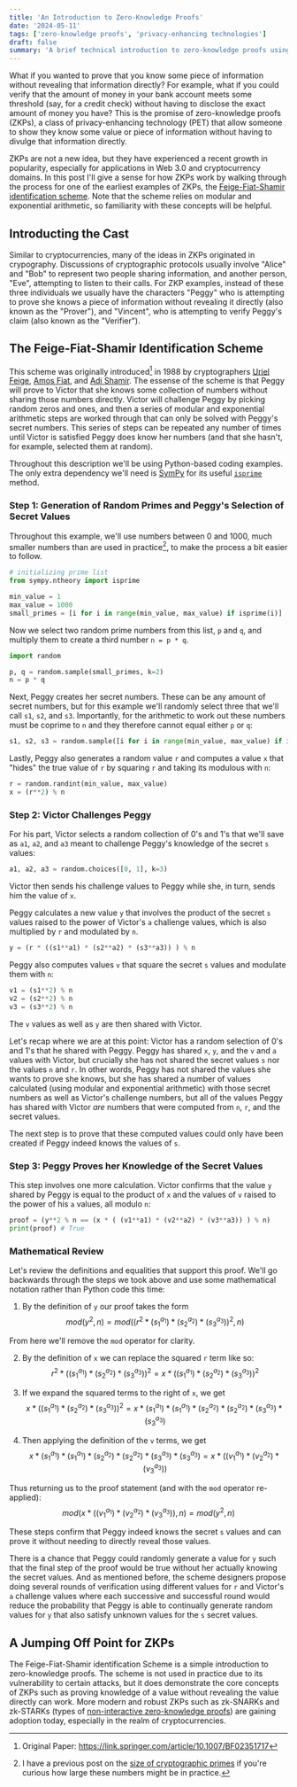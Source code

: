 ```yaml
---
title: 'An Introduction to Zero-Knowledge Proofs'
date: '2024-05-11'
tags: ['zero-knowledge proofs', 'privacy-enhancing technologies']
draft: false
summary: 'A brief technical introduction to zero-knowledge proofs using the Feige-Fiat-Shamir identification scheme'
---
```


What if you wanted to prove that you know some piece of information without revealing that information directly? For example, what if you could verify that the amount of money in your bank account meets some threshold (say, for a credit check) without having to disclose the exact amount of money you have? This is the promise of zero-knowledge proofs (ZKPs), a class of privacy-enhancing technology (PET) that allow someone to show they know some value or piece of information without having to divulge that information directly.

ZKPs are not a new idea, but they have experienced a recent growth in popularity, especially for applications in Web 3.0 and cryptocurrency domains. In this post I'll give a sense for how ZKPs work by walking through the process for one of the earliest examples of ZKPs, the [Feige-Fiat-Shamir identification scheme](https://en.wikipedia.org/wiki/Feige%E2%80%93Fiat%E2%80%93Shamir_identification_scheme). Note that the scheme relies on modular and exponential arithmetic, so familiarity with these concepts will be helpful.

## Introducting the Cast

Similar to cryptocurrencies, many of the ideas in ZKPs originated in crypography. Discussions of cryptographic protocols usually involve "Alice" and "Bob" to represent two people sharing information, and another person, "Eve", attempting to listen to their calls.
For ZKP examples, instead of these three individuals we usually have the characters "Peggy" who is attempting to prove she knows a piece of information without revealing it directly (also known as the "Prover"), and "Vincent", who is attempting to verify Peggy's claim (also known as the "Verifier").

## The Feige-Fiat-Shamir Identification Scheme

This scheme was originally introduced[^1] in 1988 by cryptographers [Uriel Feige](https://en.wikipedia.org/wiki/Uriel_Feige), [Amos Fiat](https://en.wikipedia.org/wiki/Amos_Fiat), and [Adi Shamir](https://en.wikipedia.org/wiki/Adi_Shamir). The essense of the scheme is that Peggy will prove to Victor that she knows some collection of numbers without sharing those numbers directly. Victor will challenge Peggy by picking random zeros and ones, and then a series of modular and exponential arithmetic steps are worked through that can only be solved with Peggy's secret numbers. This series of steps can be repeated any number of times until Victor is satisfied Peggy does know her numbers (and that she hasn't, for example, selected them at random).

Throughout this description we'll be using Python-based coding examples. The only extra dependency we'll need is [SymPy](https://www.sympy.org/en/index.html) for its useful [`isprime`](https://docs.sympy.org/latest/modules/ntheory.html#sympy.ntheory.primetest.isprime) method.

### Step 1: Generation of Random Primes and Peggy's Selection of Secret Values

Throughout this example, we'll use numbers between 0 and 1000, much smaller numbers than are used in practice[^2], to make the process a bit easier to follow.

```python
# initializing prime list
from sympy.ntheory import isprime

min_value = 1
max_value = 1000
small_primes = [i for i in range(min_value, max_value) if isprime(i)]
```

Now we select two random prime numbers from this list, `p` and `q`, and multiply them to create a third number `n = p * q`.

```python
import random

p, q = random.sample(small_primes, k=2)
n = p * q
```

Next, Peggy creates her secret numbers. These can be any amount of secret numbers, but for this example we'll randomly select three that we'll call `s1`, `s2`, and `s3`. Importantly, for the arithmetic to work out these numbers must be coprime to `n` and they therefore cannot equal either `p` or `q`:

```python
s1, s2, s3 = random.sample([i for i in range(min_value, max_value) if i != p and i != q], k=3)
```

Lastly, Peggy also generates a random value `r` and computes a value `x` that "hides" the true value of `r` by squaring `r` and taking its modulous with `n`:

```python
r = random.randint(min_value, max_value)
x = (r**2) % n
```

### Step 2: Victor Challenges Peggy

For his part, Victor selects a random collection of 0's and 1's that we'll save as `a1`, `a2`, and `a3` meant to challenge Peggy's knowledge of the secret `s` values:

```python
a1, a2, a3 = random.choices([0, 1], k=3)
```

Victor then sends his challenge values to Peggy while she, in turn, sends him the value of `x`.

Peggy calculates a new value `y` that involves the product of the secret `s` values raised to the power of Victor's `a` challenge values, which is also multiplied by `r` and modulated by `n`.

```python
y = (r * ((s1**a1) * (s2**a2) * (s3**a3)) ) % n
```

Peggy also computes values `v` that square the secret `s` values and modulate them with `n`:
```python
v1 = (s1**2) % n
v2 = (s2**2) % n
v3 = (s3**2) % n
```

The `v` values as well as `y` are then shared with Victor.

Let's recap where we are at this point: Victor has a random selection of 0's and 1's that he shared with Peggy. Peggy has shared `x`, `y`, and the `v` and `a` values with Victor, but crucially she has not shared the secret values `s` nor the values `n` and `r`. In other words, Peggy has not shared the values she wants to prove she knows, but she has shared a number of values calculated (using modular and exponential arithmetic) with those secret numbers as well as Victor's challenge numbers, but all of the values Peggy has shared with Victor _are_ numbers that were computed from `n`, `r`, and the secret values.

The next step is to prove that these computed values could only have been created if Peggy indeed knows the values of `s`.

### Step 3: Peggy Proves her Knowledge of the Secret Values

This step involves one more calculation. Victor confirms that the value `y` shared by Peggy is equal to the product of `x` and the values of `v` raised to the power of his `a` values, all modulo `n`:

```python
proof = (y**2 % n == (x * ( (v1**a1) * (v2**a2) * (v3**a3)) ) % n)
print(proof) # True
```

### Mathematical Review

Let's review the definitions and equalities that support this proof. We'll go backwards through the steps we took above and use some mathematical notation rather than Python code this time:

1. By the definition of `y` our proof takes the form
$$
mod(y^2, n) = mod((r^2 * ({s_1}^{a_1}) * ({s_2}^{a_2}) * ({s_3}^{a_3}) )^2, n)
$$

From here we'll remove the `mod` operator for clarity.

2. By the definition of `x` we can replace the squared `r` term like so:
$$
r^2 * (({s_1}^{a_1}) * ({s_2}^{a_2}) * ({s_3}^{a_3}) )^2 = x * (({s_1}^{a_1}) * ({s_2}^{a_2}) * ({s_3}^{a_3}))^2
$$

3. If we expand the squared terms to the right of `x`, we get
$$
x * (({s_1}^{a_1}) * ({s_2}^{a_2}) * ({s_3}^{a_3}))^2 = x * ({s_1}^{a_1}) * ({s_1}^{a_1}) * ({s_2}^{a_2}) * ({s_2}^{a_2}) * ({s_3}^{a_3}) * ({s_3}^{a_3})
$$

4. Then applying the definition of the `v` terms, we get
$$
x * ({s_1}^{a_1}) * ({s_1}^{a_1}) * ({s_2}^{a_2}) * ({s_2}^{a_2}) * ({s_3}^{a_3}) * ({s_3}^{a_3}) = x * (({v_1}^{a_1}) * ({v_2}^{a_2}) * ({v_3}^{a_3}))
$$

Thus returning us to the proof statement (and with the `mod` operator re-applied):
$$
mod(x * (({v_1}^{a_1}) * ({v_2}^{a_2}) * ({v_3}^{a_3})), n) = mod(y^2, n)
$$

These steps confirm that Peggy indeed knows the secret `s` values and can prove it without needing to directly reveal those values.

There is a chance that Peggy could randomly generate a value for `y` such that the final step of the proof would be true without her actually knowing the secret values. And as mentioned before, the scheme designers propose doing several rounds of verification using different values for `r` and Victor's `a` challenge values where each successive and successful round would reduce the probability that Peggy is able to continually generate random values for `y` that also satisfy unknown values for the `s` secret values.

## A Jumping Off Point for ZKPs

The Feige-Fiat-Shamir identification Scheme is a simple introduction to zero-knowledge proofs. The scheme is not used in practice due to its vulnerability to certain attacks, but it does demonstrate the core concepts of ZKPs such as proving knowledge of a value without revealing the value directly can work. More modern and robust ZKPs such as zk-SNARKs and zk-STARKs (types of [non-interactive zero-knowledge proofs](https://en.wikipedia.org/wiki/Non-interactive_zero-knowledge_proof)) are gaining adoption today, especially in the realm of cryptocurrencies.

[^1]: Original Paper: https://link.springer.com/article/10.1007/BF02351717

[^2]: I have a previous post on the [size of cryptographic primes](/blog/how-big-are-cryptographic-primes) if you're curious how large these numbers might be in practice.
